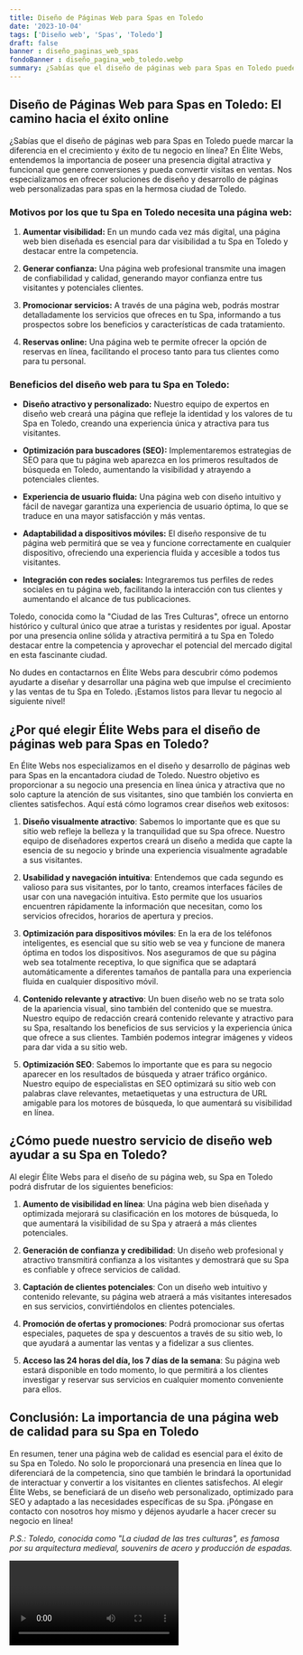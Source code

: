 ```yaml
---
title: Diseño de Páginas Web para Spas en Toledo
date: '2023-10-04'
tags: ['Diseño web', 'Spas', 'Toledo']
draft: false
banner : diseño_paginas_web_spas
fondoBanner : diseño_pagina_web_toledo.webp
summary: ¿Sabías que el diseño de páginas web para Spas en Toledo puede marcar la diferencia en el crecimiento y éxito de tu negocio en línea? En Élite Webs, entendemos la importancia de poseer una presencia digital atractiva y funcional que genere conversiones y pueda convertir visitas en ventas. Nos especializamos en ofrecer soluciones de diseño y desarrollo de páginas web personalizadas para spas en la hermosa ciudad de Toledo.
---
```


## Diseño de Páginas Web para Spas en Toledo: El camino hacia el éxito online

¿Sabías que el diseño de páginas web para Spas en Toledo puede marcar la diferencia en el crecimiento y éxito de tu negocio en línea? En Élite Webs, entendemos la importancia de poseer una presencia digital atractiva y funcional que genere conversiones y pueda convertir visitas en ventas. Nos especializamos en ofrecer soluciones de diseño y desarrollo de páginas web personalizadas para spas en la hermosa ciudad de Toledo.

### Motivos por los que tu Spa en Toledo necesita una página web:

1. **Aumentar visibilidad:** En un mundo cada vez más digital, una página web bien diseñada es esencial para dar visibilidad a tu Spa en Toledo y destacar entre la competencia.

2. **Generar confianza:** Una página web profesional transmite una imagen de confiabilidad y calidad, generando mayor confianza entre tus visitantes y potenciales clientes.

3. **Promocionar servicios:** A través de una página web, podrás mostrar detalladamente los servicios que ofreces en tu Spa, informando a tus prospectos sobre los beneficios y características de cada tratamiento.

4. **Reservas online:** Una página web te permite ofrecer la opción de reservas en línea, facilitando el proceso tanto para tus clientes como para tu personal.

### Beneficios del diseño web para tu Spa en Toledo:

- **Diseño atractivo y personalizado:** Nuestro equipo de expertos en diseño web creará una página que refleje la identidad y los valores de tu Spa en Toledo, creando una experiencia única y atractiva para tus visitantes.

- **Optimización para buscadores (SEO):** Implementaremos estrategias de SEO para que tu página web aparezca en los primeros resultados de búsqueda en Toledo, aumentando la visibilidad y atrayendo a potenciales clientes.

- **Experiencia de usuario fluida:** Una página web con diseño intuitivo y fácil de navegar garantiza una experiencia de usuario óptima, lo que se traduce en una mayor satisfacción y más ventas.

- **Adaptabilidad a dispositivos móviles:** El diseño responsive de tu página web permitirá que se vea y funcione correctamente en cualquier dispositivo, ofreciendo una experiencia fluida y accesible a todos tus visitantes.

- **Integración con redes sociales:** Integraremos tus perfiles de redes sociales en tu página web, facilitando la interacción con tus clientes y aumentando el alcance de tus publicaciones.

Toledo, conocida como la "Ciudad de las Tres Culturas", ofrece un entorno histórico y cultural único que atrae a turistas y residentes por igual. Apostar por una presencia online sólida y atractiva permitirá a tu Spa en Toledo destacar entre la competencia y aprovechar el potencial del mercado digital en esta fascinante ciudad.

No dudes en contactarnos en Élite Webs para descubrir cómo podemos ayudarte a diseñar y desarrollar una página web que impulse el crecimiento y las ventas de tu Spa en Toledo. ¡Estamos listos para llevar tu negocio al siguiente nivel!

<GifSeo />

<Cta />

## ¿Por qué elegir Élite Webs para el diseño de páginas web para Spas en Toledo?

En Élite Webs nos especializamos en el diseño y desarrollo de páginas web para Spas en la encantadora ciudad de Toledo. Nuestro objetivo es proporcionar a su negocio una presencia en línea única y atractiva que no solo capture la atención de sus visitantes, sino que también los convierta en clientes satisfechos. Aquí está cómo logramos crear diseños web exitosos:

1. **Diseño visualmente atractivo**: Sabemos lo importante que es que su sitio web refleje la belleza y la tranquilidad que su Spa ofrece. Nuestro equipo de diseñadores expertos creará un diseño a medida que capte la esencia de su negocio y brinde una experiencia visualmente agradable a sus visitantes.

2. **Usabilidad y navegación intuitiva**: Entendemos que cada segundo es valioso para sus visitantes, por lo tanto, creamos interfaces fáciles de usar con una navegación intuitiva. Esto permite que los usuarios encuentren rápidamente la información que necesitan, como los servicios ofrecidos, horarios de apertura y precios.

3. **Optimización para dispositivos móviles**: En la era de los teléfonos inteligentes, es esencial que su sitio web se vea y funcione de manera óptima en todos los dispositivos. Nos aseguramos de que su página web sea totalmente receptiva, lo que significa que se adaptará automáticamente a diferentes tamaños de pantalla para una experiencia fluida en cualquier dispositivo móvil.

4. **Contenido relevante y atractivo**: Un buen diseño web no se trata solo de la apariencia visual, sino también del contenido que se muestra. Nuestro equipo de redacción creará contenido relevante y atractivo para su Spa, resaltando los beneficios de sus servicios y la experiencia única que ofrece a sus clientes. También podemos integrar imágenes y videos para dar vida a su sitio web.

5. **Optimización SEO**: Sabemos lo importante que es para su negocio aparecer en los resultados de búsqueda y atraer tráfico orgánico. Nuestro equipo de especialistas en SEO optimizará su sitio web con palabras clave relevantes, metaetiquetas y una estructura de URL amigable para los motores de búsqueda, lo que aumentará su visibilidad en línea.

## ¿Cómo puede nuestro servicio de diseño web ayudar a su Spa en Toledo?

Al elegir Élite Webs para el diseño de su página web, su Spa en Toledo podrá disfrutar de los siguientes beneficios:

1. **Aumento de visibilidad en línea**: Una página web bien diseñada y optimizada mejorará su clasificación en los motores de búsqueda, lo que aumentará la visibilidad de su Spa y atraerá a más clientes potenciales.

2. **Generación de confianza y credibilidad**: Un diseño web profesional y atractivo transmitirá confianza a los visitantes y demostrará que su Spa es confiable y ofrece servicios de calidad.

3. **Captación de clientes potenciales**: Con un diseño web intuitivo y contenido relevante, su página web atraerá a más visitantes interesados en sus servicios, convirtiéndolos en clientes potenciales.

4. **Promoción de ofertas y promociones**: Podrá promocionar sus ofertas especiales, paquetes de spa y descuentos a través de su sitio web, lo que ayudará a aumentar las ventas y a fidelizar a sus clientes.

5. **Acceso las 24 horas del día, los 7 días de la semana**: Su página web estará disponible en todo momento, lo que permitirá a los clientes investigar y reservar sus servicios en cualquier momento conveniente para ellos.

## Conclusión: La importancia de una página web de calidad para su Spa en Toledo

En resumen, tener una página web de calidad es esencial para el éxito de su Spa en Toledo. No solo le proporcionará una presencia en línea que lo diferenciará de la competencia, sino que también le brindará la oportunidad de interactuar y convertir a los visitantes en clientes satisfechos. Al elegir Élite Webs, se beneficiará de un diseño web personalizado, optimizado para SEO y adaptado a las necesidades específicas de su Spa. ¡Póngase en contacto con nosotros hoy mismo y déjenos ayudarle a hacer crecer su negocio en línea!

*P.S.: Toledo, conocida como "La ciudad de las tres culturas", es famosa por su arquitectura medieval, souvenirs de acero y producción de espadas.*

<Video />

<CtaBot job='Spas' city='Toledo'/>

<Gmaps query='Toledo+españa+maps' />